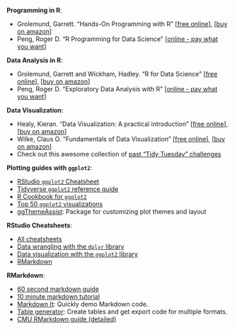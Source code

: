**Programming in R**:

- Grolemund, Garrett. "Hands-On Programming with R"
[[free online](https://rstudio-education.github.io/hopr/)],
[[buy on amazon](https://www.amazon.com/gp/product/1449359019/)]
- Peng, Roger D. "R Programming for Data Science"
[[online - pay what you want](https://leanpub.com/rprogramming)]

**Data Analysis in R**:

- Grolemund, Garrett and Wickham, Hadley. "R for Data Science"
[[free online](https://r4ds.had.co.nz/)],
[[buy on amazon](https://www.amazon.com/Data-Science-Transform-Visualize-Model/dp/1491910399)]
- Peng, Roger D. "Exploratory Data Analysis with R"
[[online - pay what you want](https://leanpub.com/exdata)]

**Data Visualization**:

- Healy, Kieran. "Data Visualization: A practical introduction"
[[free online](http://socviz.co/)],
[[buy on amazon](https://www.amazon.com/Data-Visualization-Introduction-Kieran-Healy/dp/0691181624)]
- Wilke, Claus O. "Fundamentals of Data Visualization"
[[free online](https://serialmentor.com/dataviz/)],
[[buy on amazon](https://www.amazon.com/Fundamentals-Data-Visualization-Informative-Compelling/dp/1492031089)]
- Check out this awesome collection of [past "Tidy Tuesday" challenges](https://nsgrantham.shinyapps.io/tidytuesdayrocks/)

**Plotting guides with `ggplot2`**:

- [RStudio `ggplot2` Cheatsheet](https://www.rstudio.com/wp-content/uploads/2015/03/ggplot2-cheatsheet.pdf)
- [Tidyverse `ggplot2` reference guide](https://ggplot2.tidyverse.org/reference/)
- [R Cookbook for `ggplot2`](http://www.cookbook-r.com/Graphs/)
- [Top 50 `ggplot2` visualizations](http://r-statistics.co/Top50-Ggplot2-Visualizations-MasterList-R-Code.html)
- [ggThemeAssist](https://github.com/calligross/ggthemeassist): Package for customizing plot themes and layout

**RStudio Cheatsheets**:

- [All cheatsheets](https://www.rstudio.com/resources/cheatsheets/)
- [Data wrangling with the `dplyr` library](https://resources.rstudio.com/the-essentials-of-data-science/data-transformation)
- [Data visualization with the `ggplot2` library](https://www.rstudio.com/wp-content/uploads/2015/03/ggplot2-cheatsheet.pdf)
- [RMarkdown](https://www.rstudio.com/wp-content/uploads/2015/02/rmarkdown-cheatsheet.pdf)

**RMarkdown**:

- [60 second markdown guide](https://commonmark.org/help/)
- [10 minute markdown tutorial](https://commonmark.org/help/tutorial/)
- [Markdown It](https://markdown-it.github.io): Quickly demo Markdown code.
- [Table generator](http://www.tablesgenerator.com/): Create tables and get export code for multiple formats.
- [CMU RMarkdown guide (detailed)](http://www.stat.cmu.edu/~cshalizi/rmarkdown/)


